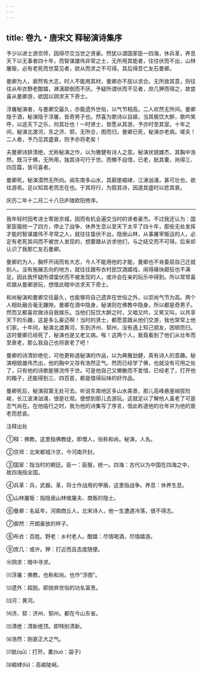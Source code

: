 ```yaml
---
---
---
```

title: 卷九・唐宋文 释秘演诗集序
---

予少以进士游京师，因得尽交当世之贤豪。然犹以谓国家臣一四海，休兵革，养息天下以无事者四十年，而智谋雄伟非常之士，无所用其能者，往往伏而不出，山林屠贩，必有老死而世莫见者，欲从而求之不可得。其后得吾亡友石曼卿。

曼卿为人，廓然有大志，时人不能用其材，曼卿亦不屈以求合。无所放其意，则往往从布衣野老酣嬉，淋漓颠倒而不厌。予疑所谓伏而不见者，庶几狎而得之，故尝喜从曼卿游，欲因以阴求天下奇士。

浮屠秘演者，与曼卿交最久，亦能遗外世俗，以气节相高。二人欢然无所间。曼卿隐于酒，秘演隐于浮屠，皆奇男子也。然喜为歌诗以自娱，当其极饮大醉，歌吟笑呼，以适天下之乐，何其壮也！一时贤士，皆愿从其游，予亦时至其室。十年之间，秘演北渡河，东之济、郓，无所合，困而归，曼卿已死，秘演亦老病。嗟夫！二人者，予乃见其盛衰，则予亦将老矣！

夫曼卿诗辞清绝，尤称秘演之作，以为雅健有诗人之意。秘演状貌雄杰，其胸中浩然。既习于佛，无所用，独其诗可行于世。而懒不自惜，已老，胠其橐，尚得三、四百篇，皆可喜者。

曼卿死，秘演漠然无所向。闻东南多山水，其巅崖崛峍，江涛汹涌，甚可壮也，欲往游焉。足以知其老而志在也。于其将行，为叙其诗，因道其盛时以悲其衰。

庆历二年十二月二十八日庐陵欧阳修序。

----------------

我年轻时因考进士寄居京城，因而有机会遍交当时的贤者豪杰。不过我还认为：国家臣服统一了四方，停止了战争，休养生息以至天下太平了四十年，那些无处发挥才能的智谋雄伟不寻常之人，就往往蛰伏不出，隐居山林，从事屠宰贩运的人，必定有老死其间而不被世人发现的，想要跟从访求他们，与之结交而不可得。后来却认识了我那亡友石曼卿。

曼卿的为人，胸怀开阔而有大志，今人不能用他的才能，曼卿也不肯委屈自己迁就别人。没有施展志向的地方，就往往跟布衣村民饮酒嬉戏，闹得痛快颠狂也不满足。因此我怀疑所谓蛰伏而不被发现的人，或许会在亲的玩乐中得到。所以常常喜欢跟从曼卿游玩，想借此暗中访求天下奇士。

和尚秘演和曼卿交往最久，也能够将自己遗弃在世俗之外，以崇尚气节为高。两个人相处融合毫无嫌隙。曼卿在酒中隐身，秘演则在佛教中隐身，所以都是奇男子。然而又都喜欢做诗自我娱乐。当他们狂饮大醉之时，又唱又吟，又笑又叫，以共享天下的乐趣，这是多么豪迈啊！当时的贤士，都愿意跟从他们交游，我也常常上他们家。十年间，秘演北渡黄河，东到济州、郓州，没有遇上知己朋友，困顿而归。这时曼卿已经死了，秘演也是又老又病。唉！这两个人，我竟看到了他们从壮年而至衰老，那么我自己也将衰老了吧！

曼卿的诗清妙绝伦，可他更称道秘演的作品，以为典雅劲健，真有诗人的意趣。秘演相貌雄伟杰出，他的胸中又存有浩然正气。然而已经学了佛，也就没有可用之处了，只有他的诗歌能够流传于世。可是他自己又懒散而不爱惜，已经老了，打开他的箱子，还能得到三、四百首，都是值得玩味的好作品。

曼卿死后，秘演寂寞无处可去。听说东南地区多山水美景，那儿高峰悬崖峭拔险峻，长江波涛汹涌，很是壮观。便想到那儿去游玩。这就足以了解他人虽老了可是志气尚在。在他临行之时，我为他的诗集写了序言，借此称道他的壮年并为他的衰老而悲哀。

注释出处

①释：佛教。这里指佛教徒，即僧人，俗称和尚。秘演，人名。

②京师：北宋都城汴京，今河南开封。

③国家：指当时的朝廷。臣一：臣服，统一。四海：古代以为中国在四海之中，故四海指全国。

④兵革：兵，武器。革，将士作战用的甲盾，这里指战争。养息：休养生息。

⑤山林屠贩：指隐居山林做屠夫、商贩的隐士。

⑥曼卿：名延年，河南商丘人，北宋诗人，他一生遭遇冷落，很不得志。

⑦廓然：开朗豪放的样子。

⑧布衣：百姓。野老：乡村老人。酣嬉：尽情喝酒，尽情嬉游。

⑨庶几：或许。狎：打近而且态度随便。

⑩阴求：暗中寻求。

⑾浮屠：佛教，也称和尚。也作“浮图”。

⑿遗外：超脱。即抛弃世俗的功名富贵。

⒀河：黄河。

⒁济、郓：济州、郓州。都在今山东省。

⒂清绝：清新绝顶。即特别清新。

⒃浩然：刚直正大之气。

⒄胠(qū)：打开。橐(tuó：袋子)

⒅崛峍(lù)：高峻陡峭。

